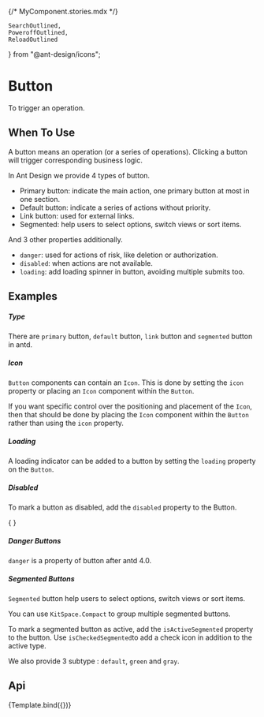 {/* MyComponent.stories.mdx */}

    SearchOutlined,
    PoweroffOutlined,
    ReloadOutlined
} from "@ant-design/icons";

<Meta
    title="Design System/General/Button"
    argTypes={ButtonArgTypes}
/>

# Button

To trigger an operation.

## When To Use

A button means an operation (or a series of operations). Clicking a button will trigger corresponding business logic.

In Ant Design we provide 4 types of button.

-   Primary button: indicate the main action, one primary button at most in one section.
-   Default button: indicate a series of actions without priority.
-   Link button: used for external links.
-   Segmented: help users to select options, switch views or sort items.

And 3 other properties additionally.

-   `danger`: used for actions of risk, like deletion or authorization.
-   `disabled`: when actions are not available.
-   `loading`: add loading spinner in button, avoiding multiple submits too.

## Examples

##### Type

There are `primary` button, `default` button, `link` button and `segmented` button in antd.

<CustomCanvas content={Exemples.Type} source={Sources.Type} />

##### Icon

`Button` components can contain an `Icon`. This is done by setting the `icon` property or placing an `Icon` component within the `Button`.

If you want specific control over the positioning and placement of the `Icon`, then that should be done by placing the `Icon` component within the `Button` rather than using the `icon` property.

<CustomCanvas content={Exemples.Icon} source={Sources.Icon}/>

##### Loading

A loading indicator can be added to a button by setting the `loading` property on the `Button`.

<CustomCanvas content={Exemples.Loading} source={Sources.Loading}/>

##### Disabled

To mark a button as disabled, add the `disabled` property to the Button.

{
 <CustomCanvas content={Exemples.Disabled} source={Sources.Disabled}/>
}

##### Danger Buttons

`danger` is a property of button after antd 4.0.

<CustomCanvas content={Exemples.Danger} source={Sources.Danger} />

##### Segmented Buttons

`Segmented` button help users to select options, switch views or sort items.


<CustomCanvas content={Exemples.Segmented} source={Sources.Segmented} />

You can use `KitSpace.Compact` to group multiple segmented buttons.


<CustomCanvas content={Exemples.Compact} source={Sources.Compact} />

To mark a segmented button as active, add the `isActiveSegmented` property to the button.
Use `isCheckedSegmented`to add a check icon in addition to the active type.


<CustomCanvas content={Exemples.SegmentedActive} source={Sources.SegmentedActive} />

We also provide 3 subtype : `default`, `green` and `gray`.


<CustomCanvas content={Exemples.Subtypes} source={Sources.Subtypes} />

## Api

<Canvas>
    <Story name="Button">{Template.bind({})}</Story>
</Canvas>

 <Controls story="Button"/>
